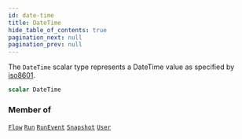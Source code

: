 ```yaml
---
id: date-time
title: DateTime
hide_table_of_contents: true
pagination_next: null
pagination_prev: null
---
```








The `DateTime` scalar type represents a DateTime
value as specified by
[iso8601](https://en.wikipedia.org/wiki/ISO_8601).

```graphql
scalar DateTime
```




### Member of

[`Flow`](/docs/schemas/fluss/objects/flow)  <Badge class="secondary" text="object"/><Bullet />[`Run`](/docs/schemas/fluss/objects/run)  <Badge class="secondary" text="object"/><Bullet />[`RunEvent`](/docs/schemas/fluss/objects/run-event)  <Badge class="secondary" text="object"/><Bullet />[`Snapshot`](/docs/schemas/fluss/objects/snapshot)  <Badge class="secondary" text="object"/><Bullet />[`User`](/docs/schemas/fluss/objects/user)  <Badge class="secondary" text="object"/>



